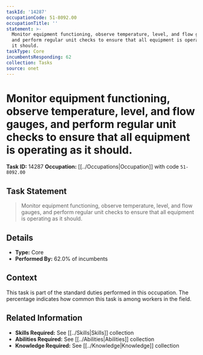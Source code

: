 ```yaml
---
taskId: '14287'
occupationCode: 51-8092.00
occupationTitle: ''
statement: >-
  Monitor equipment functioning, observe temperature, level, and flow gauges,
  and perform regular unit checks to ensure that all equipment is operating as
  it should.
taskType: Core
incumbentsResponding: 62
collection: Tasks
source: onet
---
```

# Monitor equipment functioning, observe temperature, level, and flow gauges, and perform regular unit checks to ensure that all equipment is operating as it should.

**Task ID:** 14287
**Occupation:** [[../Occupations|Occupation]] with code `51-8092.00`

## Task Statement

> Monitor equipment functioning, observe temperature, level, and flow gauges, and perform regular unit checks to ensure that all equipment is operating as it should.

## Details

- **Type:** Core
- **Performed By:** 62.0% of incumbents

## Context

This task is part of the standard duties performed in this occupation. The percentage indicates how common this task is among workers in the field.

## Related Information

- **Skills Required:** See [[../Skills|Skills]] collection
- **Abilities Required:** See [[../Abilities|Abilities]] collection
- **Knowledge Required:** See [[../Knowledge|Knowledge]] collection

